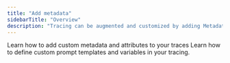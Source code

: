 ```yaml
---
title: "Add metadata"
sidebarTitle: "Overview"
description: "Tracing can be augmented and customized by adding Metadata. Metadata includes your own custom attributes, user ids, session ids, prompt templates, and more."
---
```


<Columns cols={2}>
<Card title="Add Attributes, Metadata, Users" href="/phoenix/tracing/how-to-tracing/add-metadata/customize-spans" icon="angles-right" horizontal>
Learn how to add custom metadata and attributes to your traces
</Card>
<Card title="Instrument Prompt Templates and Prompt Variables" href="/phoenix/tracing/how-to-tracing/add-metadata/instrumenting-prompt-templates-and-prompt-variables" icon="angles-right" horizontal>
Learn how to define custom prompt templates and variables in your tracing.
</Card>
</Columns>

